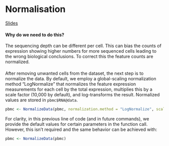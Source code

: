 # Normalisation {#norm}

[Slides](https://docs.google.com/presentation/d/1YAZPpgHyA6VhIWa4VeyyvfYYHnvaLt1b/edit#slide=id.p1)

#### Why do we need to do this? {- .rational}
The sequencing depth can be different per cell. This can bias the counts of expression showing higher numbers for more sequenced cells leading to the wrong biological conclusions. To correct this the feature counts are normalized.
                              
####  {-}


After removing unwanted cells from the dataset, the next step is to normalize the data. By default, we employ a global-scaling normalization method "LogNormalize" that normalizes the feature expression measurements for each cell by the total expression, multiplies this by a scale factor (10,000 by default), and log-transforms the result. Normalized values are stored in `pbmc$RNA@data`.

```r
pbmc <- NormalizeData(pbmc, normalization.method = "LogNormalize", scale.factor = 1e4)
```
For clarity, in this previous line of code (and in future commands), we provide the default values for certain parameters in the function call. However, this isn't required and the same behavior can be achieved with:

```r
pbmc <- NormalizeData(pbmc)
```








